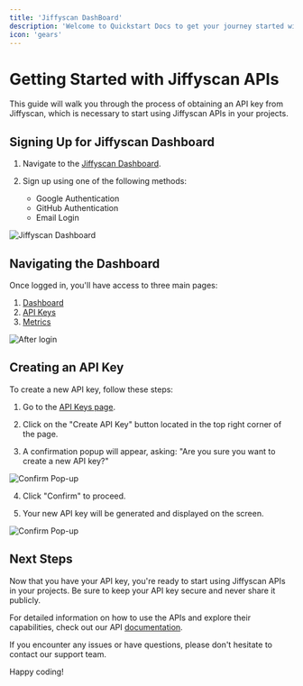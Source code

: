 ```yaml
---
title: 'Jiffyscan DashBoard'
description: 'Welcome to Quickstart Docs to get your journey started wit Jiffyscan APIs'
icon: 'gears'
---
```


# Getting Started with Jiffyscan APIs

This guide will walk you through the process of obtaining an API key from Jiffyscan, which is necessary to start using Jiffyscan APIs in your projects.

## Signing Up for Jiffyscan Dashboard

1. Navigate to the [Jiffyscan Dashboard](https://dashboard.jiffyscan.xyz/).

2. Sign up using one of the following methods:
   - Google Authentication
   - GitHub Authentication
   - Email Login

![Jiffyscan Dashboard](/images/Jiffyscan_dashboard.png)


## Navigating the Dashboard

Once logged in, you'll have access to three main pages:

1. [Dashboard](https://dashboard.jiffyscan.xyz/dashboard)
2. [API Keys](https://dashboard.jiffyscan.xyz/dashboard/apikeys)
3. [Metrics](https://dashboard.jiffyscan.xyz/dashboard/metrics)

![After login](/images/dashboard-login.png)

## Creating an API Key

To create a new API key, follow these steps:

1. Go to the [API Keys page](https://dashboard.jiffyscan.xyz/dashboard/apikeys).

2. Click on the "Create API Key" button located in the top right corner of the page.

3. A confirmation popup will appear, asking: "Are you sure you want to create a new API key?"

![Confirm Pop-up](/images/create-API.png)

4. Click "Confirm" to proceed.

5. Your new API key will be generated and displayed on the screen.

![Confirm Pop-up](/images/API-created.png)

## Next Steps

Now that you have your API key, you're ready to start using Jiffyscan APIs in your projects. Be sure to keep your API key secure and never share it publicly.

For detailed information on how to use the APIs and explore their capabilities, check out our API [documentation](https://jiffyscan.mintlify.app/api-reference/introduction).

If you encounter any issues or have questions, please don't hesitate to contact our support team.

Happy coding!